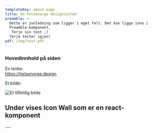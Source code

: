 ```yaml
---
templateKey: about-page
title: Om helsenorge designsystem
preamble: >-
  Dette er innledning som ligger i eget felt. Det kan ligge inne i
  Preamble-komponent.
   Terje sin test ;)
  Terje tester igjen!
pdf: /img/test.pdf
---
```

### Hovedinnhold på siden

En lenke:\
<https://helsenorge.design>

Et bilde:

![Et tilfeldig bilde](/img/bilag1.jpg "Bilde - (Dokumentasjon fra behandler)")

## Under vises Icon Wall som er en react-komponent

<IconWall />

\---